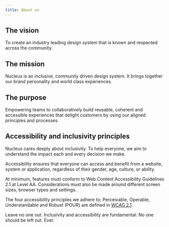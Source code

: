 ```yaml
---
title: About us
---
```

## The vision

To create an industry leading design system that is known and respected across the community.

## The mission

Nucleus is an inclusive, community driven design system. It brings together our brand personality and world class experiences.

## The purpose

Empowering teams to collaboratively build reusable, coherent and accessible experiences that delight customers by using our aligned principles and processes.

## Accessibility and inclusivity principles

Nucleus cares deeply about inclusivity. To help everyone, we aim to understand the impact each and every decision we make. 

Accessibility ensures that everyone can access and benefit from a website, system or application, regardless of their gender, age, culture, or ability. 

At minimum, features must conform to Web Content Accessibility Guidelines 2.1 at Level AA. Considerations must also be made around different screen sizes, browser types and settings.

The four accessibility principles we adhere to; Perceivable, Operable, Understandable and Robust (POUR) are defined in [WCAG 2.1](https://www.w3.org/TR/WCAG21/).

Leave no one out. Inclusivity and accessibility are fundamental. No one should be left out. Ever.